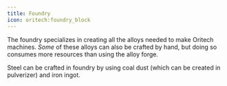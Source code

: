 ```yaml
---
title: Foundry
icon: oritech:foundry_block
---
```


The foundry specializes in creating all the alloys needed to make Oritech machines. *Some* of these alloys can also be crafted by hand, but doing so consumes more resources than using the alloy forge.

Steel can be crafted in foundry by using coal dust (which can be created in pulverizer) and iron ingot. 
